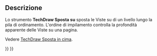 <languages/>

{{Docnav/it
|[[TechDraw_StackBottom/it|Sposta in fondo]]
|[[TechDraw_StackDown/it|Sposta giù]]
|[[TechDraw_Workbench/it|TechDraw]]
|IconL=TechDraw_StackBottom.svg
|IconR=TechDraw_StackDown.svg
|IconC=Workbench_TechDraw.svg
}}

{{GuiCommand/it
|Name=TechDraw StackUp
|Name/it=TechDraw Sposta su
|MenuLocation=TechDraw → Impilamento → Sposta la vista su di un livello
|Workbenches=[[TechDraw_Workbench/it|TechDraw]]
|Shortcut=
|Version=0.21
|SeeAlso=[[TechDraw_StackTop/it|TechDraw Sposta in cima]], [[TechDraw_StackBottom/it|TechDraw Sposta in fondo]], [[TechDraw_StackDown/it|TechDraw Sposta giù]]
}}

<span id="Description"></span>
== Descrizione ==

Lo strumento '''TechDraw Sposta su''' sposta le Viste su di un livello lungo la pila di ordinamento. L'ordine di impilamento controlla la profondità apparente delle Viste su una pagina.

Vedere [[TechDraw_StackTop/it|TechDraw Sposta in cima]].


{{Docnav/it
|[[TechDraw_StackBottom/it|Sposta in fondo]]
|[[TechDraw_StackDown/it|Sposta giù]]
|[[TechDraw_Workbench/it|TechDraw]]
|IconL=TechDraw_StackBottom.svg
|IconR=TechDraw_StackDown.svg
|IconC=Workbench_TechDraw.svg
}}

{{TechDraw Tools navi{{#translation:}}}}
{{Userdocnavi{{#translation:}}}}